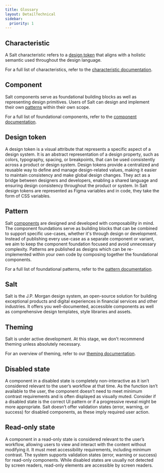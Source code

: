 ```yaml
---
title: Glossary
layout: DetailTechnical
sidebar:
  priority: 1
---
```


## Characteristic

A Salt characteristic refers to a [design token](#design-token) that aligns with a holistic semantic used throughout the design language.

For a full list of characteristics, refer to the [characteristic documentation](/salt/themes/characteristics).

## Component

Salt components serve as foundational building blocks as well as representing design primitives. Users of Salt can design and implement their own [patterns](#pattern) within their own scope.

For a full list of foundational components, refer to the [component documentation](/salt/components/index).

## Design token

A design token is a visual attribute that represents a specific aspect of a design system. It is an abstract representation of a design property, such as colors, typography, spacing, or breakpoints, that can be used consistently across a product or design system. Design tokens provide a centralized and reusable way to define and manage design-related values, making it easier to maintain consistency and make global design changes. They act as a bridge between designers and developers, enabling a shared language and ensuring design consistency throughout the product or system. In Salt design tokens are represented as Figma variables and in code, they take the form of CSS variables.

## Pattern

Salt [components](#component) are designed and developed with composability in mind. The component foundations serve as building blocks that can be combined to support specific use-cases, whether it's through design or development. Instead of publishing every use-case as a separate component or variant, we aim to keep the component foundation focused and avoid unnecessary complexity. Patterns are published as designs which can be re-implemented within your own code by composing together the foundational components.

For a full list of foundational patterns, refer to the [pattern documentation](/salt/patterns/index).

## Salt

Salt is the J.P. Morgan design system, an open-source solution for building exceptional products and digital experiences in financial services and other industries. It offers you well-documented, accessible components as well as comprehensive design templates, style libraries and assets.

## Theming

Salt is under active development. At this stage, we don't recommend theming unless absolutely necessary.

For an overview of theming, refer to our [theming documentation](/salt/themes/index).

## Disabled state

A component in a disabled state is completely non-interactive as it isn’t considered relevant to the user’s workflow at that time. As the function isn’t available to the user, the component doesn’t need to meet minimum contrast requirements and is often displayed as visually muted. Consider if a disabled state is the correct UI pattern or if a progressive reveal might be more appropriate. Salt doesn’t offer validation states (error, warning, or success) for disabled components, as these imply required user action.

## Read-only state

A component in a read-only state is considered relevant to the user’s workflow, allowing users to view and interact with the content without modifying it. It must meet accessibility requirements, including minimum contrast. The system supports validation states (error, warning or success) for read-only components. While disabled states are usually not detected by screen readers, read-only elements are accessible by screen readers.
